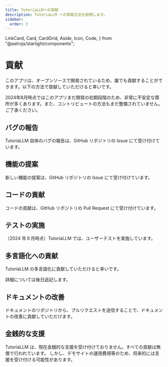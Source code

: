 ```yaml
---
title: TutoriaLLMへの貢献
description: TutoriaLLM への貢献方法を説明します。
sidebar:
  order: 3
---
```


  LinkCard,
  Card,
  CardGrid,
  Aside,
  Icon,
  Code,
} from "@astrojs/starlight/components";

# 貢献

このアプリは、オープンソースで開発されているため、誰でも貢献することができます。以下の方法で貢献していただけると幸いです。

<LinkCard
  title="GitHub リポジトリ"
  description="TutoriaLLM の GitHub リポジトリを確認してください。"
  href="https://github.com/TutoriaLLM/TutoriaLLM"
/>

<Aside type="caution" title="注意！">
  2024年8月時点ではこのアプリまだ開発の初期段階のため、非常に不安定な箇所が多くあります。また、コントリビュートの方法もまだ整備されていません。ご了承ください。
</Aside>

## バグの報告

TutoriaLLM 自体のバグの報告は、GitHub リポジトリの Issue にて受け付けています。

<LinkCard
  title="GitHub Issue"
  description="TutoriaLLM の GitHub リポジトリの Issue を確認してください。"
  href="https://github.com/TutoriaLLM/TutoriaLLM/issues"
/>

## 機能の提案

新しい機能の提案は、GitHub リポジトリの Issue にて受け付けています。

<LinkCard
  title="GitHub Issue"
  description="TutoriaLLM の GitHub リポジトリの Issue を確認してください。"
  href="https://github.com/TutoriaLLM/TutoriaLLM/issues"
/>

## コードの貢献

コードの貢献は、GitHub リポジトリの Pull Request にて受け付けています。

<LinkCard
  title="GitHub リポジトリ"
  description="TutoriaLLM の GitHub リポジトリを確認してください。"
  href="https://github.com/TutoriaLLM/TutoriaLLM"
/>

## テストの実施

（2024 年８月時点）TutoriaLLM では、ユーザーテストを実施しています。

<LinkCard
  title="ユーザーテストについて"
  description="TutoriaLLM のユーザーテストに参加する方法を学びましょう。"
  href="/user-test"
/>

## 多言語化への貢献

TutoriaLLM の多言語化に貢献していただけると幸いです。

<Aside type="note" title="ノート">
  詳細については後日追記します。
</Aside>

## ドキュメントの改善

ドキュメントのリポジトリから、プルリクエストを送信することで、ドキュメントの改善に貢献していただけます。

<LinkCard
  title="TutoriaLLMドキュメントのリポジトリ"
  description="TutoriaLLM のドキュメントリポジトリを確認してください。"
  href="https://github.com/TutoriaLLM/TutoriaLLM-web"
/>

## 金銭的な支援

TutoriaLLM は、現在金銭的な支援を受け付けておりません。すべての貢献は無償で行われています。
しかし、デモサイトの運用費用等のため、将来的には支援を受け付ける可能性があります。
